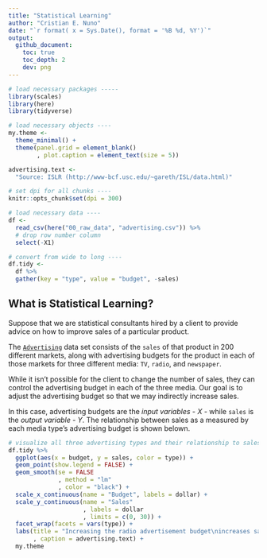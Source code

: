 ```yaml
---
title: "Statistical Learning"
author: "Cristian E. Nuno"
date: "`r format( x = Sys.Date(), format = '%B %d, %Y')`"
output: 
  github_document:
    toc: true
    toc_depth: 2
    dev: png
---
```


```r
# load necessary packages -----
library(scales)
library(here)
library(tidyverse)

# load necessary objects ----
my.theme <- 
  theme_minimal() + 
  theme(panel.grid = element_blank()
        , plot.caption = element_text(size = 5))

advertising.text <-
  "Source: ISLR (http://www-bcf.usc.edu/~gareth/ISL/data.html)"

# set dpi for all chunks ----
knitr::opts_chunk$set(dpi = 300)

# load necessary data ----
df <- 
  read_csv(here("00_raw_data", "advertising.csv")) %>%
  # drop row number column
  select(-X1)

# convert from wide to long ----
df.tidy <-
  df %>%
  gather(key = "type", value = "budget", -sales)
```


## What is Statistical Learning?

Suppose that we are statistical consultants hired by a client to provide advice on how to improve sales of a particular product. 

The [`Advertising`](https://github.com/cenuno/islr_notes/blob/master/00_raw_data/advertising.csv) data set consists of the `sales` of that product in 200 different markets, along with advertising budgets for the product in each of those markets for three different media: `TV`, `radio`, and `newspaper`.

While it isn't possible for the client to change the number of sales, they can control the advertising budget in each of the three media. Our goal is to adjust the advertising budget so that we may indirectly increase sales.

In this case, advertising budgets are the *input variables* - $X$ - while `sales` is the *output variable* - $Y$. The relationship between sales as a measured by each media type's advertising budget is shown belown. 

```r
# visualize all three advertising types and their relationship to sales ----
df.tidy %>%
  ggplot(aes(x = budget, y = sales, color = type)) +
  geom_point(show.legend = FALSE) + 
  geom_smooth(se = FALSE
              , method = "lm"
              , color = "black") +
  scale_x_continuous(name = "Budget", labels = dollar) +
  scale_y_continuous(name = "Sales"
                     , labels = dollar
                     , limits = c(0, 30)) +
  facet_wrap(facets = vars(type)) +
  labs(title = "Increasing the radio advertisement budget\nincreases sales at a higher rate than both TV or newspapers"
       , caption = advertising.text) +
  my.theme
```

